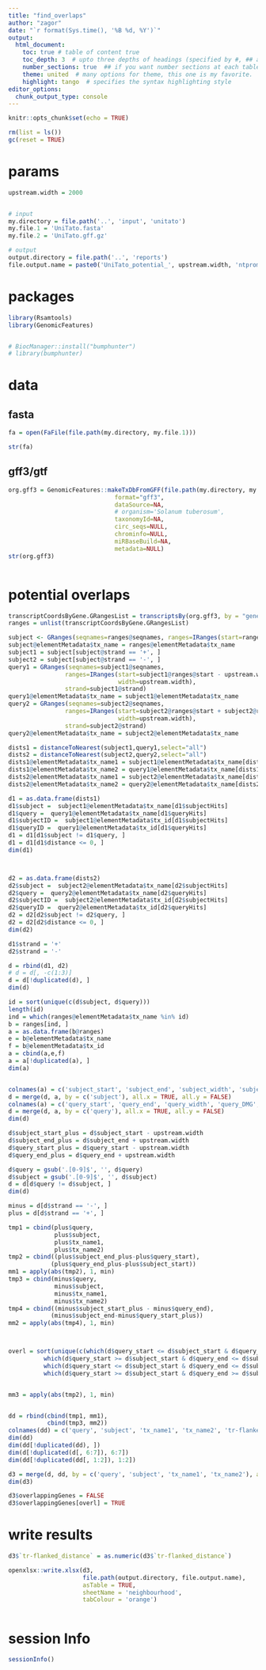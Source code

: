 ```yaml
---
title: "find_overlaps"
author: "zagor"
date: "`r format(Sys.time(), '%B %d, %Y')`"
output: 
  html_document:
    toc: true # table of content true
    toc_depth: 3  # upto three depths of headings (specified by #, ## and ###)
    number_sections: true  ## if you want number sections at each table header
    theme: united  # many options for theme, this one is my favorite.
    highlight: tango  # specifies the syntax highlighting style
editor_options: 
  chunk_output_type: console
---
```



```r
knitr::opts_chunk$set(echo = TRUE)
```



```r

rm(list = ls())
gc(reset = TRUE)


```

# params

```r


upstream.width = 2000


# input
my.directory = file.path('..', 'input', 'unitato')
my.file.1 = 'UniTato.fasta'
my.file.2 = 'UniTato.gff.gz'

# output
output.directory = file.path('..', 'reports')
file.output.name = paste0('UniTato_potential_', upstream.width, 'ntpromotor_overlaping_genes.xlsx')

```




# packages

```r



library(Rsamtools)
library(GenomicFeatures)


# BiocManager::install("bumphunter")
# library(bumphunter)

```




# data



## fasta


```r


fa = open(FaFile(file.path(my.directory, my.file.1)))

str(fa)

```


## gff3/gtf
```r



org.gff3 = GenomicFeatures::makeTxDbFromGFF(file.path(my.directory, my.file.2),
                              format="gff3",
                              dataSource=NA,
                              # organism='Solanum tuberosum',
                              taxonomyId=NA,
                              circ_seqs=NULL,
                              chrominfo=NULL,
                              miRBaseBuild=NA,
                              metadata=NULL)
str(org.gff3)



```


# potential overlaps

```r

transcriptCoordsByGene.GRangesList = transcriptsBy(org.gff3, by = "gene") 
ranges = unlist(transcriptCoordsByGene.GRangesList)

subject <- GRanges(seqnames=ranges@seqnames, ranges=IRanges(start=ranges@ranges@start, width=ranges@ranges@width),strand=ranges@strand)
subject@elementMetadata$tx_name = ranges@elementMetadata$tx_name
subject1 = subject[subject@strand == '+', ]
subject2 = subject[subject@strand == '-', ]
query1 = GRanges(seqnames=subject1@seqnames, 
                ranges=IRanges(start=subject1@ranges@start - upstream.width, 
                               width=upstream.width),
                strand=subject1@strand)
query1@elementMetadata$tx_name = subject1@elementMetadata$tx_name
query2 = GRanges(seqnames=subject2@seqnames, 
                ranges=IRanges(start=subject2@ranges@start + subject2@ranges@width, 
                               width=upstream.width),
                strand=subject2@strand)
query2@elementMetadata$tx_name = subject2@elementMetadata$tx_name

dists1 = distanceToNearest(subject1,query1,select="all")
dists2 = distanceToNearest(subject2,query2,select="all")
dists1@elementMetadata$tx_name1 = subject1@elementMetadata$tx_name[dists1@from]
dists1@elementMetadata$tx_name2 = query1@elementMetadata$tx_name[dists1@to]
dists2@elementMetadata$tx_name1 = subject2@elementMetadata$tx_name[dists2@from]
dists2@elementMetadata$tx_name2 = query2@elementMetadata$tx_name[dists2@to]

d1 = as.data.frame(dists1)
d1$subject =  subject1@elementMetadata$tx_name[d1$subjectHits]
d1$query =  query1@elementMetadata$tx_name[d1$queryHits]
d1$subjectID =  subject1@elementMetadata$tx_id[d1$subjectHits]
d1$queryID =  query1@elementMetadata$tx_id[d1$queryHits]
d1 = d1[d1$subject != d1$query, ]
d1 = d1[d1$distance <= 0, ]
dim(d1)



d2 = as.data.frame(dists2)
d2$subject =  subject2@elementMetadata$tx_name[d2$subjectHits]
d2$query =  query2@elementMetadata$tx_name[d2$queryHits]
d2$subjectID =  subject2@elementMetadata$tx_id[d2$subjectHits]
d2$queryID =  query2@elementMetadata$tx_id[d2$queryHits]
d2 = d2[d2$subject != d2$query, ]
d2 = d2[d2$distance <= 0, ]
dim(d2)

d1$strand = '+'
d2$strand = '-'

d = rbind(d1, d2)
# d = d[, -c(1:3)]
d = d[!duplicated(d), ]
dim(d)

id = sort(unique(c(d$subject, d$query)))
length(id)
ind = which(ranges@elementMetadata$tx_name %in% id)
b = ranges[ind, ]
a = as.data.frame(b@ranges)
e = b@elementMetadata$tx_name
f = b@elementMetadata$tx_id
a = cbind(a,e,f)
a = a[!duplicated(a), ]
dim(a)


colnames(a) = c('subject_start', 'subject_end', 'subject_width', 'subject_DMG', 'subject', 'subjectID')
d = merge(d, a, by = c('subject'), all.x = TRUE, all.y = FALSE)
colnames(a) = c('query_start', 'query_end', 'query_width', 'query_DMG', 'query', 'queryID')
d = merge(d, a, by = c('query'), all.x = TRUE, all.y = FALSE)
dim(d)

d$subject_start_plus = d$subject_start - upstream.width
d$subject_end_plus = d$subject_end + upstream.width
d$query_start_plus = d$query_start - upstream.width
d$query_end_plus = d$query_end + upstream.width

```



```r



d$query = gsub('.[0-9]$', '', d$query)
d$subject = gsub('.[0-9]$', '', d$subject)
d = d[d$query != d$subject, ]
dim(d)

minus = d[d$strand == '-', ]
plus = d[d$strand == '+', ]

tmp1 = cbind(plus$query,
             plus$subject,
             plus$tx_name1,
             plus$tx_name2)
tmp2 = cbind((plus$subject_end_plus-plus$query_start), 
            (plus$query_end_plus-plus$subject_start))
mm1 = apply(abs(tmp2), 1, min)
tmp3 = cbind(minus$query,
             minus$subject,
             minus$tx_name1,
             minus$tx_name2)
tmp4 = cbind((minus$subject_start_plus - minus$query_end), 
            (minus$subject_end-minus$query_start_plus))
mm2 = apply(abs(tmp4), 1, min)



overl = sort(unique(c(which(d$query_start <= d$subject_start & d$query_end >= d$subject_end),
          which(d$query_start >= d$subject_start & d$query_end <= d$subject_end),
          which(d$query_start <= d$subject_start & d$query_end <= d$subject_end & d$query_end >= d$subject_start),
          which(d$query_start >= d$subject_start & d$query_end >= d$subject_end & d$query_start <= d$subject_end))))


mm3 = apply(abs(tmp2), 1, min)


dd = rbind(cbind(tmp1, mm1),
           cbind(tmp3, mm2))
colnames(dd) = c('query', 'subject', 'tx_name1', 'tx_name2', 'tr-flanked_distance')
dim(dd)
dim(dd[!duplicated(dd), ])
dim(d[!duplicated(d[, 6:7]), 6:7])
dim(dd[!duplicated(dd[, 1:2]), 1:2])

d3 = merge(d, dd, by = c('query', 'subject', 'tx_name1', 'tx_name2'), all.x = TRUE, all.y = FALSE)
dim(d3)

d3$overlappingGenes = FALSE
d3$overlappingGenes[overl] = TRUE


```

# write results


```r




d3$`tr-flanked_distance` = as.numeric(d3$`tr-flanked_distance`)

openxlsx::write.xlsx(d3, 
                     file.path(output.directory, file.output.name), 
                     asTable = TRUE,
                     sheetName = 'neighbourhood',
                     tabColour = 'orange')



```


# session Info

```r

sessionInfo()

```

